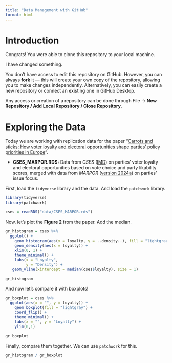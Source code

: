 ```yaml
---
title: "Data Management with GitHub"
format: html
---
```


# Introduction

Congrats! You were able to clone this repository to your local machine. 

I have changed something.

You don't have access to edit this repository on GitHub. However, you can always **fork** it — this will create your own copy of the repository, allowing you to make changes independently. Alternatively, you can easily create a new repository or connect an existing one in GitHub Desktop.

Any access or creation of a repository can be done through File → **New Repository / Add Local Repository / Close Repository**.

# Exploring the Data

Today we are working with replication data for the paper "[Carrots and sticks: How voter loyalty and electoral opportunities shape parties’ policy priorities in Europe](https://ejpr.onlinelibrary.wiley.com/doi/10.1111/1475-6765.12744)".

- **CSES_MARPOR.RDS:** Data from *CSES* ([IMD](https://cses.org/data-download/cses-integrated-module-dataset-imd)) on parties' voter loyalty and electoral opportunities based on vote choice and party likability scores, merged with data from *MARPOR* ([version 2024a](https://manifesto-project.wzb.eu/datasets)) on parties' issue focus.

First, load the `tidyverse` library and the data. And load the `patchwork` library.

```r
library(tidyverse)
library(patchwork)

cses = readRDS("data/CSES_MARPOR.rds")
```

Now, let's plot the **Figure 2** from the paper. Add the median.

```r
gr_histogram = cses %>%
  ggplot() +
    geom_histogram(aes(x = loyalty, y = ..density..), fill = "lightgray", color = "gray") +
    geom_density(aes(x = loyalty)) +
    xlim(0, 1) +
    theme_minimal() +
    labs(x = "Loyalty",
         y = "Density") +
   geom_vline(xintercept = median(cses$loyalty), size = 1)

gr_histogram
```

And now let's compare it with boxplots!

```r
gr_boxplot = cses %>%
  ggplot(aes(x = "", y = loyalty)) +
    geom_boxplot(fill = "lightgray") +
    coord_flip() +
    theme_minimal() +
    labs(x = "", y = "Loyalty") +
    ylim(0,1)

gr_boxplot
```

Finally, compare them together. We can use `patchwork` for this.

```r
gr_histogram / gr_boxplot
```

